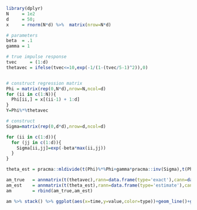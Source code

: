 
```r
library(dplyr)
N     = 1e2
d     = 50;
x     = rnorm(N*d) %>%  matrix(nrow=N*d)

# parameters
beta  = .1 
gamma = 1 

# true impulse response
tvec     = (1:d)
thetavec = ifelse(tvec<=10,exp(-1/(1-(tvec/5-1)^2)),0)


# construct regression matrix
Phi = matrix(rep(0,N*d),nrow=N,ncol=d)
for (ii in c(1:N)){
  Phi[ii,] = x[(ii-1) + 1:d]
}
Y=Phi%*%thetavec

# construct 
Sigma=matrix(rep(0,d*d),nrow=d,ncol=d)

for (ii in c(1:d)){
  for (jj in c(1:d)){
    Sigma[ii,jj]=exp(-beta*max(ii,jj))
  }
}

theta_est = pracma::mldivide(t(Phi)%*%Phi+gamma*pracma::inv(Sigma),t(Phi))%*%Y

am_true   = annmatrix(t(thetavec),rann=data.frame(type='exact'),cann=data.frame(time=tvec))
am_est    = annmatrix(t(theta_est),rann=data.frame(type='estimate'),cann=data.frame(time=tvec))
am        = rbind(am_true,am_est)

am %>% stack() %>% ggplot(aes(x=time,y=value,color=type))+geom_line()+geom_point()

```